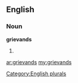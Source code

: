 ==English==

===Noun===
'''grievands'''

# {{plural of|[[grievand]]}}

[[Category:English plurals]]

[[ar:grievands]]
[[my:grievands]]